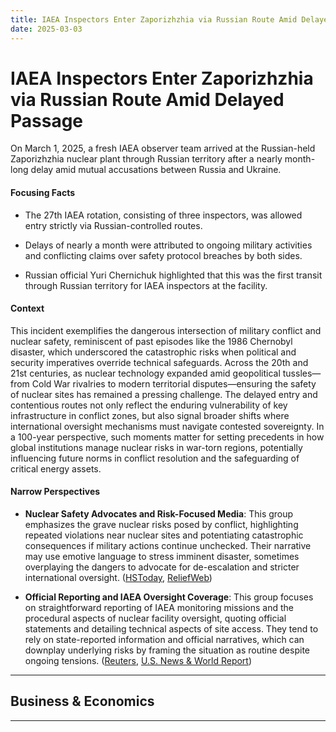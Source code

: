 ```yaml
---
title: IAEA Inspectors Enter Zaporizhzhia via Russian Route Amid Delayed Passage
date: 2025-03-03
---
```


# IAEA Inspectors Enter Zaporizhzhia via Russian Route Amid Delayed Passage

On March 1, 2025, a fresh IAEA observer team arrived at the Russian-held Zaporizhzhia nuclear plant through Russian territory after a nearly month-long delay amid mutual accusations between Russia and Ukraine.

#### Focusing Facts

- The 27th IAEA rotation, consisting of three inspectors, was allowed entry strictly via Russian-controlled routes.

- Delays of nearly a month were attributed to ongoing military activities and conflicting claims over safety protocol breaches by both sides.

- Russian official Yuri Chernichuk highlighted that this was the first transit through Russian territory for IAEA inspectors at the facility.

#### Context

This incident exemplifies the dangerous intersection of military conflict and nuclear safety, reminiscent of past episodes like the 1986 Chernobyl disaster, which underscored the catastrophic risks when political and security imperatives override technical safeguards. Across the 20th and 21st centuries, as nuclear technology expanded amid geopolitical tussles—from Cold War rivalries to modern territorial disputes—ensuring the safety of nuclear sites has remained a pressing challenge. The delayed entry and contentious routes not only reflect the enduring vulnerability of key infrastructure in conflict zones, but also signal broader shifts where international oversight mechanisms must navigate contested sovereignty. In a 100-year perspective, such moments matter for setting precedents in how global institutions manage nuclear risks in war-torn regions, potentially influencing future norms in conflict resolution and the safeguarding of critical energy assets.

#### Narrow Perspectives

- **Nuclear Safety Advocates and Risk-Focused Media**: This group emphasizes the grave nuclear risks posed by conflict, highlighting repeated violations near nuclear sites and potentiating catastrophic consequences if military actions continue unchecked. Their narrative may use emotive language to stress imminent disaster, sometimes overplaying the dangers to advocate for de-escalation and stricter international oversight. ([HSToday](https://www.hstoday.us/featured/protection-of-zaporizhzhia-nuclear-power-plant-in-the-ukrainian-russia-war/), [ReliefWeb](https://reliefweb.int/report/ukraine/update-278-iaea-director-general-statement-situation-ukraine))

- **Official Reporting and IAEA Oversight Coverage**: This group focuses on straightforward reporting of IAEA monitoring missions and the procedural aspects of nuclear facility oversight, quoting official statements and detailing technical aspects of site access. They tend to rely on state-reported information and official narratives, which can downplay underlying risks by framing the situation as routine despite ongoing tensions. ([Reuters](https://www.reuters.com/world/europe/new-iaea-mission-arrives-russian-held-zaporizhzhia-nuclear-plant-russia-says-2025-03-01/), [U.S. News & World Report](https://www.usnews.com/news/world/articles/2025-03-01/new-iaea-mission-arrives-at-russian-held-zaporizhzhia-nuclear-plant-russia-says))

---

## Business & Economics

---
